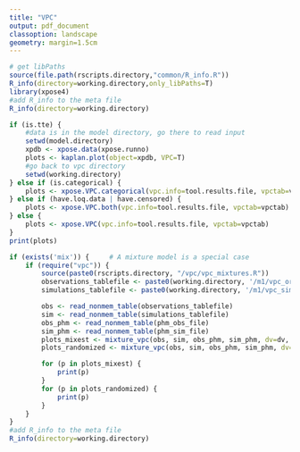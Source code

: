 ```yaml
---
title: "VPC"
output: pdf_document
classoption: landscape
geometry: margin=1.5cm
---
```


```r
# get libPaths
source(file.path(rscripts.directory,"common/R_info.R"))
R_info(directory=working.directory,only_libPaths=T)
library(xpose4)
#add R_info to the meta file
R_info(directory=working.directory)
```

```r

if (is.tte) {
    #data is in the model directory, go there to read input
    setwd(model.directory)
    xpdb <- xpose.data(xpose.runno)
    plots <- kaplan.plot(object=xpdb, VPC=T)
    #go back to vpc directory 
    setwd(working.directory)
} else if (is.categorical) { 
    plots <- xpose.VPC.categorical(vpc.info=tool.results.file, vpctab=vpctab)
} else if (have.loq.data | have.censored) {
    plots <- xpose.VPC.both(vpc.info=tool.results.file, vpctab=vpctab)
} else {
    plots <- xpose.VPC(vpc.info=tool.results.file, vpctab=vpctab)
}
print(plots) 

if (exists('mix')) {     # A mixture model is a special case
    if (require("vpc")) {
        source(paste0(rscripts.directory, "/vpc/vpc_mixtures.R"))
        observations_tablefile <- paste0(working.directory, '/m1/vpc_original.npctab.dta')
        simulations_tablefile <- paste0(working.directory, '/m1/vpc_simulation.1.npctab.dta')

        obs <- read_nonmem_table(observations_tablefile)
        sim <- read_nonmem_table(simulations_tablefile)
        obs_phm <- read_nonmem_table(phm_obs_file)
        sim_phm <- read_nonmem_table(phm_sim_file)
        plots_mixest <- mixture_vpc(obs, sim, obs_phm, sim_phm, dv=dv, bins=bin_boundaries)
        plots_randomized <- mixture_vpc(obs, sim, obs_phm, sim_phm, dv=dv, bins=bin_boundaries)

        for (p in plots_mixest) {
            print(p)
        }
        for (p in plots_randomized) {
            print(p)
        }
    }
}
#add R_info to the meta file
R_info(directory=working.directory)
```
